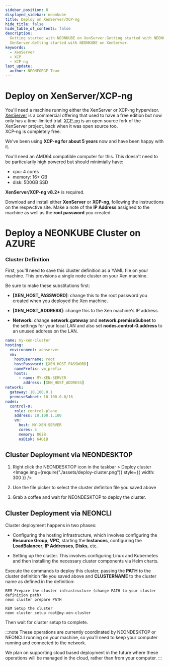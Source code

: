 ```yaml
---
sidebar_position: 8
displayed_sidebar: neonkube
title: Deploy on XenServer/XCP-ng
hide_title: false
hide_table_of_contents: false
description:
  Getting started with NEONKUBE on XenServer.Getting started with NEONKUBE on
  XenServer.Getting started with NEONKUBE on XenServer.
keywords:
  - XenServer
  - XCP
  - XCP-ng
last_update:
  author: NEONFORGE Team
---
```



# Deploy on XenServer/XCP-ng

You'll need a machine running either the XenServer or XCP-ng hypervisor.
[XenServer](https://xenserver.com) is a commercial offering that used to
have a free edition but now only has a time-limited trial.  [XCP-ng](https://xcp-ng.org)
is an open source fork of the XenServer project, back when it was open source too.  
XCP-ng is completely free.

We've been using **XCP-ng for about 5 years** now and have been happy with it.

You'll need an AMD64 compatible computer for this.  This doesn't need to be 
particularily high powered but should minimially have:

- cpu: 4 cores
- memory: 16+ GB
- disk: 500GB SSD

**XenServer/XCP-ng v8.2+** is required.

Download and install either **XenServer** or **XCP-ng**, following the instructions
on the respwctive site.  Make a note of the **IP Address** assigned to the machine
as well as the **root password** you created.

# Deploy a NEONKUBE Cluster on AZURE

### Cluster Definition

First, you'll need to save this cluster definition as a YAML file
on your machine.  This provisions a single node cluster on your
Xen machine.

Be sure to make these substitutions first:

- **[XEN_HOST_PASSWORD]**: change this to the root password you created when
  you deployed the Xen machine.

- **[XEN_HOST_ADDRESS]**: change this to the Xen machine's IP address.

- **Network:** change **network.gateway** and **network.premiseSubnet**
  to the settings for your local LAN and also set **nodes.control-0.address**
  to an unused address on the LAN.

```yaml
name: my-xen-cluster
hosting:
  environment: xenserver
  vm:
    hostUsername: root
    hostPassword: [XEN_HOST_PASSWORD]
    namePrefix: vm_prefix
    hosts:
      - name: MY-XEN-SERVER
        address: [XEN_HOST_ADDRESS]
network:
  gateway: 10.100.0.1
  premiseSubnet: 10.100.0.0/16
nodes:
  control-0:
    role: control-plane
    address: 10.100.1.100
    vm:
      host: MY-XEN-SERVER
      cores: 4
      memory: 8GiB
      osDisk: 64GiB
```

## Cluster Deployment via NEONDESKTOP

1. Right click the NEONDESKTOP icon in the taskbar > Deploy cluster
   <Image img={require("./assets/deploy-cluster.png")} style={{ width: 300 }} />

2. Use the file picker to select the cluster definiton file you saved above

3. Grab a coffee and wait for NEONDESKTOP to deploy the cluster.

## Cluster Deployment via NEONCLI

Cluster deployment happens in two phases:

- Configuring the hosting infrastructure, which involves configuring the 
  **Resource Group**, **VPC**, starting the **Instances**, configuring 
  the **LoadBalancer**, **IP Addresses**, **Disks**, etc.

- Setting up the cluster.  This involves configuring Linux and Kubernetes
  and then installing the necessary cluster components via Helm charts.

Execute the commands to deploy this cluster, passing the **PATH** to the
cluster definition file you saved above and **CLUSTERNAME** to the cluster
name as defined in the definition:

```plain
REM Prepare the cluster infrastructure (change PATH to your cluster definition path)
neon cluster prepare PATH

REM Setup the cluster
neon cluster setup root@my-xen-cluster
```

Then wait for cluster setup to complete.

:::note
These operations are currently coordinated by NEONDESKTOP or NEONCLI 
running on your machine, so you'll need to keep your computer running
and connected to the network.

We plan on supporting cloud based deployment in the future where these
operations will be managed in the cloud, rather than from your computer.
:::
